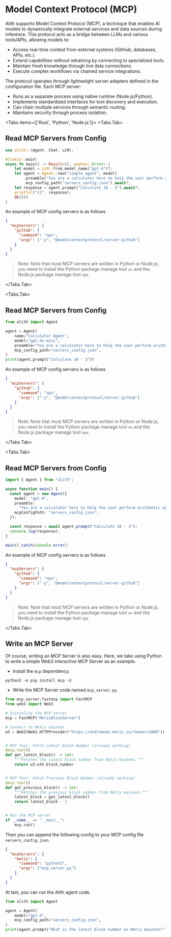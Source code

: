 
# Model Context Protocol (MCP)

Alith supports Model Context Protocol (MCP), a technique that enables AI models to dynamically
integrate external services and data sources during inference. This protocol acts as a bridge
between LLMs and various tools/APIs, allowing models to:

- Access real-time context from external systems (GitHub, databases, APIs, etc.).
- Extend capabilities without retraining by connecting to specialized tools.
- Maintain fresh knowledge through live data connections.
- Execute complex workflows via chained service integrations.

The protocol operates through lightweight server adapters defined in the configuration file. Each MCP server:

- Runs as a separate process using native runtime (Node.js/Python).
- Implements standardized interfaces for tool discovery and execution.
- Can chain multiple services through semantic routing.
- Maintains security through process isolation.

<Tabs items={['Rust', 'Python', 'Node.js']}>
  <Tabs.Tab>

## Read MCP Servers from Config

```rust
use alith::{Agent, Chat, LLM};

#[tokio::main]
async fn main() -> Result<(), anyhow::Error> {
    let model = LLM::from_model_name("gpt-4")?;
    let agent = Agent::new("simple agent", model)
        .preamble("You are a calculator here to help the user perform arithmetic operations. Use the tools provided to answer the user's question.")
        .mcp_config_path("servers_config.json").await?;
    let response = agent.prompt("Calculate 10 - 3").await?;
    println!("{}", response);
    Ok(())
}
```

An example of MCP config servers is as follows

```json
{
  "mcpServers": {
    "github": {
      "command": "npx",
      "args": ["-y", "@modelcontextprotocol/server-github"]
    }
  }
}
```

> Note: Note that most MCP servers are written in Python or Node.js,
> you need to install the Python package manage tool `uv` and the Node.js
> package manage tool `npx`

  </Tabs.Tab>

  <Tabs.Tab>

## Read MCP Servers from Config

```python
from alith import Agent

agent = Agent(
    name="Calculator Agent",
    model="gpt-4o-mini",
    preamble="You are a calculator here to help the user perform arithmetic operations. Use the tools provided to answer the user's question.",
    mcp_config_path="servers_config.json",
)
print(agent.prompt("Calculate 10 - 3"))
```

An example of MCP config servers is as follows

```json
{
  "mcpServers": {
    "github": {
      "command": "npx",
      "args": ["-y", "@modelcontextprotocol/server-github"]
    }
  }
}
```

> Note: Note that most MCP servers are written in Python or Node.js,
> you need to install the Python package manage tool `uv` and the Node.js
> package manage tool `npx`

  </Tabs.Tab>

  <Tabs.Tab>

## Read MCP Servers from Config

```typescript
import { Agent } from "alith";

async function main() {
  const agent = new Agent({
    model: "gpt-4",
    preamble:
      "You are a calculator here to help the user perform arithmetic operations. Use the tools provided to answer the user question.",
    mcpConfigPath: "servers_config.json",
  });

  const response = await agent.prompt("Calculate 10 - 3");
  console.log(response);
}

main().catch(console.error);

```

An example of MCP config servers is as follows

```json
{
  "mcpServers": {
    "github": {
      "command": "npx",
      "args": ["-y", "@modelcontextprotocol/server-github"]
    }
  }
}
```

> Note: Note that most MCP servers are written in Python or Node.js,
> you need to install the Python package manage tool `uv` and the Node.js
> package manage tool `npx`

</Tabs.Tab>
</Tabs>

## Write an MCP Server

Of course, writing an MCP Server is also easy. Here, we take using Python to write a simple Web3 interactive MCP Server as an example.

- Install the `mcp` dependency.

```shell
python3 -m pip install mcp -U
```

- Write the MCP Server code named `mcp_server.py`.

```python
from mcp.server.fastmcp import FastMCP
from web3 import Web3

# Initialize the MCP server
mcp = FastMCP("MetisBlockServer")

# Connect to Metis mainnet
w3 = Web3(Web3.HTTPProvider("https://andromeda.metis.io/?owner=1088"))


# MCP Tool: Fetch Latest Block Number (already working)
@mcp.tool()
def get_latest_block() -> int:
    """Fetches the latest block number from Metis mainnet."""
    return w3.eth.block_number


# MCP Tool: Fetch Previous Block Number (already working)
@mcp.tool()
def get_previous_block() -> int:
    """Fetches the previous block number from Metis mainnet."""
    latest_block = get_latest_block()
    return latest_block - 1


# Run the MCP server
if __name__ == "__main__":
    mcp.run()
```

Then you can append the following config to your MCP config file `servers_config.json`.

```json
{
  "mcpServers": {
    "metis": {
      "command": "python3",
      "args": ["mcp_server.py"]
    }
  }
}
```

At last, you can run the Alith agent code.

```python
from alith import Agent

agent = Agent(
    model="gpt-4",
    mcp_config_path="servers_config.json",
)
print(agent.prompt("What is the latest block number on Metis mainnet?"))
```

